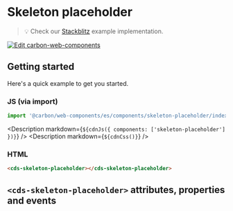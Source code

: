 
# Skeleton placeholder

> 💡 Check our
> [Stackblitz](https://stackblitz.com/github/carbon-design-system/carbon-for-ibm-dotcom/tree/main/packages/web-components/examples/stackblitz/basic/components/skeleton-placeholder)
> example implementation.

[![Edit carbon-web-components](https://developer.stackblitz.com/img/open_in_stackblitz.svg)](https://stackblitz.com/github/carbon-design-system/carbon-for-ibm-dotcom/tree/main/packages/carbon-web-components/examples/stackblitz/basic/components/skeleton-placeholder)

## Getting started

Here's a quick example to get you started.

### JS (via import)

```javascript
import '@carbon/web-components/es/components/skeleton-placeholder/index.js';
```

<Description markdown={`${cdnJs({ components: ['skeleton-placeholder'] })}`} />
<Description markdown={`${cdnCss()}`} />

### HTML

```html
<cds-skeleton-placeholder></cds-skeleton-placeholder>
```

## `<cds-skeleton-placeholder>` attributes, properties and events

<Props of="cds-skeleton-placeholder" />
